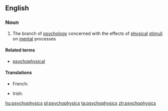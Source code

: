 ==English==

===Noun===
{{wikipedia}}
{{en-noun|-}}

# {{context|psychology|lang=en}} The branch of [[psychology]] concerned with the effects of [[physical]] [[stimulus|stimuli]] on [[mental]] processes

====Related terms====
*[[psychophysical]]

====Translations====
{{trans-top|a branch of psychology}}
* French: {{t+|fr|psychophysique|f}}
{{trans-mid}}
* Irish: {{t-|ga|sícifisic|f}}
{{trans-bottom}}

[[hu:psychophysics]]
[[pl:psychophysics]]
[[ta:psychophysics]]
[[zh:psychophysics]]